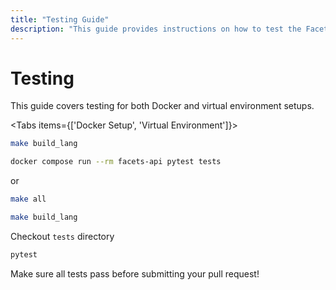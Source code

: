 ```yaml
---
title: "Testing Guide"
description: "This guide provides instructions on how to test the Facets Knowledge Panels project. It covers both Docker-based and virtual environment setups, including commands for building and running tests."
---
```



# Testing

<Callout type="info">
This guide covers testing for both Docker and virtual environment setups.
</Callout>

<Tabs items={['Docker Setup', 'Virtual Environment']}>
<Tab value="Docker Setup">

<Steps>
<Step title="Build Language Dependencies">

```bash title="Build Language Files"
make build_lang
```

</Step>
<Step title="Run Tests">

```bash title="Run Tests with Docker"
docker compose run --rm facets-api pytest tests
```

or

```bash title="Run All Tests"
make all
```

</Step>
</Steps>

</Tab>
<Tab value="Virtual Environment">

<Steps>
<Step title="Build Language Dependencies">

```bash title="Build Language Files"
make build_lang
```

</Step>
<Step title="Check Tests Directory">

Checkout `tests` directory

</Step>
<Step title="Run Tests">

```bash title="Run Tests with Pytest"
pytest 
```

</Step>
</Steps>

</Tab>
</Tabs>

<Callout type="info">
Make sure all tests pass before submitting your pull request!
</Callout>
